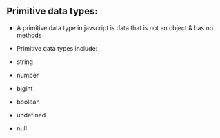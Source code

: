 ## Primitive data types: 
  
  * A primitive data type in javscript is data that is not an object & has no methods 

  * Primitive data types include: 
  * string  
  * number 
  * bigint 
  * boolean 
  * undefined 
  * null 